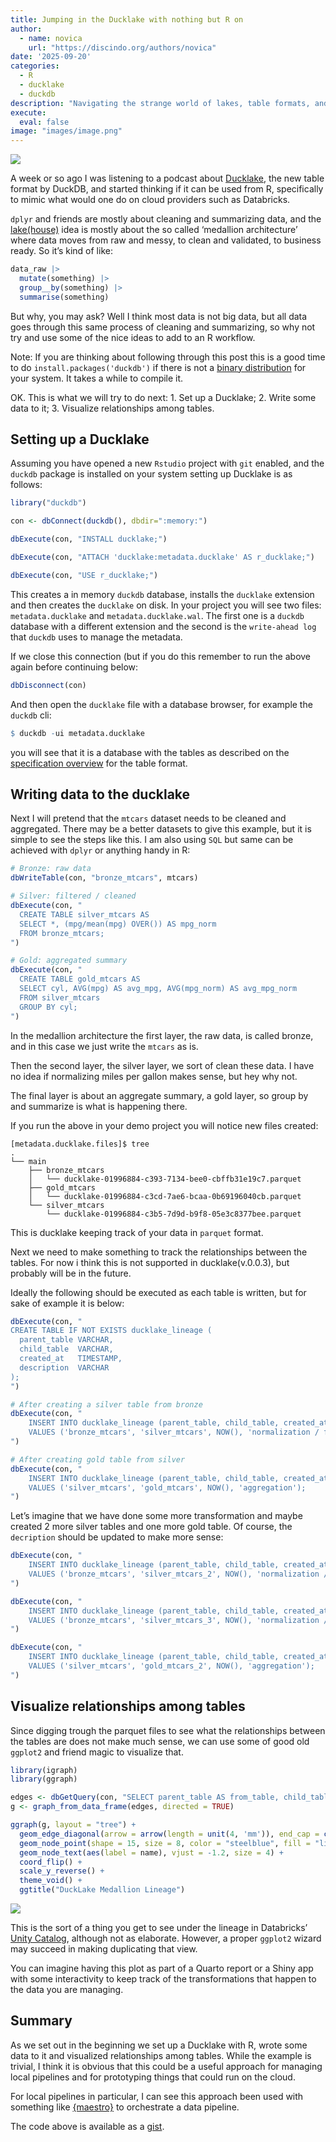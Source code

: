 ```yaml
---
title: Jumping in the Ducklake with nothing but R on
author: 
  - name: novica
    url: "https://discindo.org/authors/novica"
date: '2025-09-20'
categories:
  - R 
  - ducklake
  - duckdb
description: "Navigating the strange world of lakes, table formats, and catalogs from R"
execute:
  eval: false
image: "images/image.png"
---
```


[![](https://ko-fi.com/img/githubbutton_sm.svg)](https://ko-fi.com/J3J8133RYV)

A week or so ago I was listening to a podcast about [Ducklake](https://ducklake.select/), the new table format by DuckDB, and started thinking if it can be used from R, specifically to mimic what would one do on cloud providers such as Databricks.

`dplyr` and friends are mostly about cleaning and summarizing data, and the [lake(house)](https://www.databricks.com/blog/2020/01/30/what-is-a-data-lakehouse.html) idea is mostly about the so called 'medallion architecture' where data moves from raw and messy, to clean and validated, to business ready. So it's kind of like:

```r
data_raw |> 
  mutate(something) |> 
  group__by(something) |> 
  summarise(something)
```

But why, you may ask? Well I think most data is not big data, but all data goes through this same process of cleaning and summarizing, so why not try and use some of the nice ideas to add to an R workflow.

Note: If you are thinking about following through this post this is a good time to do `install.packages('duckdb')` if there is not a [binary distribution](https://r.duckdb.org/#installation-from-cran) for your system. It takes a while to compile it.

OK. This is what we will try to do next: 
1. Set up a Ducklake; 
2. Write some data to it; 
3. Visualize relationships among tables.

## Setting up a Ducklake

Assuming you have opened a new `Rstudio` project with `git` enabled, and the `duckdb` package is installed on your system setting up Ducklake is as follows:

```r
library("duckdb")

con <- dbConnect(duckdb(), dbdir=":memory:")

dbExecute(con, "INSTALL ducklake;")

dbExecute(con, "ATTACH 'ducklake:metadata.ducklake' AS r_ducklake;")

dbExecute(con, "USE r_ducklake;")
```

This creates a in memory `duckdb` database, installs the `ducklake` extension and then creates the `ducklake` on disk. In your project you will see two files: `metadata.ducklake` and `metadata.ducklake.wal`. The first one is a `duckdb` database with a different extension and the second is the `write-ahead log` that `duckdb` uses to manage the metadata.

If we close this connection (but if you do this remember to run the above again before continuing below:

```r
dbDisconnect(con)
```

And then open the `ducklake` file with a database browser, for example the `duckdb` cli:

```r
$ duckdb -ui metadata.ducklake 
```

you will see that it is a database with the tables as described on the [specification overview](https://ducklake.select/docs/stable/specification/tables/overview.html) for the table format.

## Writing data to the ducklake

Next I will pretend that the `mtcars` dataset needs to be cleaned and aggregated. There may be a better datasets to give this example, but it is simple to see the steps like this. I am also using `SQL` but same can be achieved with `dplyr` or anything handy in R:

```r
# Bronze: raw data
dbWriteTable(con, "bronze_mtcars", mtcars)

# Silver: filtered / cleaned
dbExecute(con, "
  CREATE TABLE silver_mtcars AS
  SELECT *, (mpg/mean(mpg) OVER()) AS mpg_norm
  FROM bronze_mtcars;
")

# Gold: aggregated summary
dbExecute(con, "
  CREATE TABLE gold_mtcars AS
  SELECT cyl, AVG(mpg) AS avg_mpg, AVG(mpg_norm) AS avg_mpg_norm
  FROM silver_mtcars
  GROUP BY cyl;
")
```

In the medallion architecture the first layer, the raw data, is called bronze, and in this case we just write the `mtcars` as is.

Then the second layer, the silver layer, we sort of clean these data. I have no idea if normalizing miles per gallon makes sense, but hey why not.

The final layer is about an aggregate summary, a gold layer, so group by and summarize is what is happening there.

If you run the above in your demo project you will notice new files created:

```         
[metadata.ducklake.files]$ tree
.
└── main
    ├── bronze_mtcars
    │   └── ducklake-01996884-c393-7134-bee0-cbffb31e19c7.parquet
    ├── gold_mtcars
    │   └── ducklake-01996884-c3cd-7ae6-bcaa-0b69196040cb.parquet
    └── silver_mtcars
        └── ducklake-01996884-c3b5-7d9d-b9f8-05e3c8377bee.parquet
```

This is ducklake keeping track of your data in `parquet` format.

Next we need to make something to track the relationships between the tables. For now i think this is not supported in ducklake(v.0.0.3), but probably will be in the future.

Ideally the following should be executed as each table is written, but for sake of example it is below:

```r
dbExecute(con, "
CREATE TABLE IF NOT EXISTS ducklake_lineage (
  parent_table VARCHAR,
  child_table  VARCHAR,
  created_at   TIMESTAMP,
  description  VARCHAR
);
")

# After creating a silver table from bronze
dbExecute(con, "
    INSERT INTO ducklake_lineage (parent_table, child_table, created_at, description)
    VALUES ('bronze_mtcars', 'silver_mtcars', NOW(), 'normalization / filtering');
")

# After creating gold table from silver
dbExecute(con, "
    INSERT INTO ducklake_lineage (parent_table, child_table, created_at, description)
    VALUES ('silver_mtcars', 'gold_mtcars', NOW(), 'aggregation');
")
```

Let's imagine that we have done some more transformation and maybe created 2 more silver tables and one more gold table. Of course, the `decription` should be updated to make more sense:

```r
dbExecute(con, "
    INSERT INTO ducklake_lineage (parent_table, child_table, created_at, description)
    VALUES ('bronze_mtcars', 'silver_mtcars_2', NOW(), 'normalization / filtering');
")

dbExecute(con, "
    INSERT INTO ducklake_lineage (parent_table, child_table, created_at, description)
    VALUES ('bronze_mtcars', 'silver_mtcars_3', NOW(), 'normalization / filtering');
")

dbExecute(con, "
    INSERT INTO ducklake_lineage (parent_table, child_table, created_at, description)
    VALUES ('silver_mtcars', 'gold_mtcars_2', NOW(), 'aggregation');
")
```

## Visualize relationships among tables

Since digging trough the parquet files to see what the relationships between the tables are does not make much sense, we can use some of good old `ggplot2` and friend magic to visualize that.

```r
library(igraph)
library(ggraph)

edges <- dbGetQuery(con, "SELECT parent_table AS from_table, child_table AS to_table FROM ducklake_lineage")
g <- graph_from_data_frame(edges, directed = TRUE)

ggraph(g, layout = "tree") +
  geom_edge_diagonal(arrow = arrow(length = unit(4, 'mm')), end_cap = circle(3, 'mm')) +
  geom_node_point(shape = 15, size = 8, color = "steelblue", fill = "lightblue") + 
  geom_node_text(aes(label = name), vjust = -1.2, size = 4) +               
  coord_flip() +
  scale_y_reverse() +  
  theme_void() +       
  ggtitle("DuckLake Medallion Lineage")
```

![](images/plot.png)

This is the sort of a thing you get to see under the lineage in Databricks' [Unity Catalog](https://docs.databricks.com/aws/en/data-governance/unity-catalog/data-lineage), although not as elaborate. However, a proper `ggplot2` wizard may succeed in making duplicating that view.  

You can imagine having this plot as part of a Quarto report or a Shiny app with some interactivity to keep track of the transformations that happen to the data you are managing.


## Summary

As we set out in the beginning we set up a Ducklake with R, wrote some data to it and visualized relationships among tables. While the example is trivial, I think it is obvious that this could be a useful approach for managing local pipelines and for prototyping things that could run on the cloud. 

For local pipelines in particular,  I can see this approach been used with something like [{maestro}](https://github.com/whipson/maestro) to orchestrate a data pipeline. 

The code above is available as a [gist](https://gist.github.com/novica/ff55fc4d79c3007bb1acba40e74e9d25).
